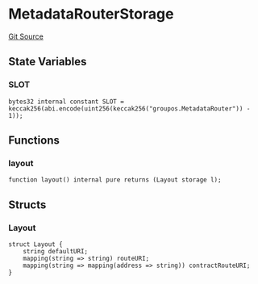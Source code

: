 # MetadataRouterStorage
[Git Source](https://github.com/0xStation/groupos/blob/dbf5849fa48aac03711471c1ce33b8c26f177a2c/src/metadataRouter/MetadataRouterStorage.sol)


## State Variables
### SLOT

```solidity
bytes32 internal constant SLOT = keccak256(abi.encode(uint256(keccak256("groupos.MetadataRouter")) - 1));
```


## Functions
### layout


```solidity
function layout() internal pure returns (Layout storage l);
```

## Structs
### Layout

```solidity
struct Layout {
    string defaultURI;
    mapping(string => string) routeURI;
    mapping(string => mapping(address => string)) contractRouteURI;
}
```

